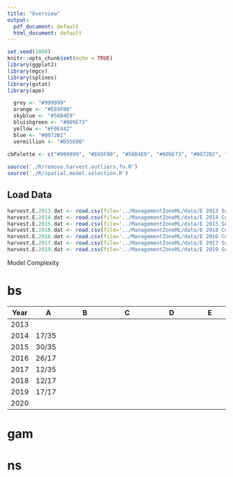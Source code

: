 ```yaml
---
title: "Overview"
output:
  pdf_document: default
  html_document: default
---
```


```r

set.seed(1000)
knitr::opts_chunk$set(echo = TRUE)
library(ggplot2)
library(mgcv)
library(splines)
library(gstat)
library(ape)

  grey <- "#999999"
  orange <- "#E69F00"
  skyblue <- "#56B4E9"
  bluishgreen <- "#009E73"
  yellow <- "#F0E442"
  blue <- "#0072B2"
  vermillion <- "#D55E00"
  
cbPalette <- c("#999999", "#E69F00", "#56B4E9", "#009E73", "#0072B2", "#D55E00", "#F0E442","#CC79A7","#000000","#734f80", "#2b5a74", "#004f39", "#787221", "#003959", "#6aaf00", "#663cd3")

source('./R/remove.harvest.outliers.fn.R')
source('./R/spatial.model.selection.R')
```



## Load Data

```r
harvest.E.2013.dat <- read.csv(file='../ManagementZoneML/data/E 2013 Soybean Harvest.csv')
harvest.E.2014.dat <- read.csv(file='../ManagementZoneML/data/E 2014 Corn Harvest.csv')
harvest.E.2015.dat <- read.csv(file='../ManagementZoneML/data/E 2015 Soybean Harvest.csv')
harvest.E.2018.dat <- read.csv(file='../ManagementZoneML/data/E 2018 Corn Harvest.csv')
harvest.E.2016.dat <- read.csv(file='../ManagementZoneML/data/E 2016 Corn Harvest.csv')
harvest.E.2017.dat <- read.csv(file='../ManagementZoneML/data/E 2017 Soybean Harvest.csv')
harvest.E.2019.dat <- read.csv(file='../ManagementZoneML/data/E 2019 Soybean Harvest.csv')
```



Model Complexity

# bs 

Year | A         | B            | C             | D             | E
-----|-----------|--------------|---------------|---------------|-----------
2013 |
2014 | 17/35
2015 | 30/35
2016 | 26/17
2017 | 12/35
2018 | 12/17
2019 | 17/17
2020 |

# gam

# ns





